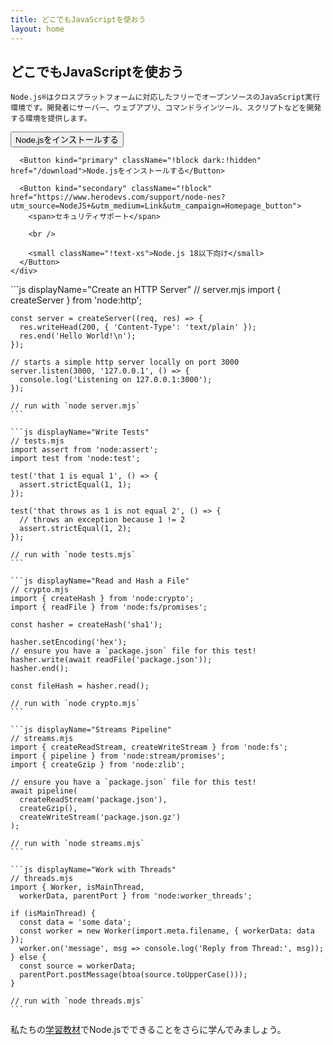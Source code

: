 ```yaml
---
title: どこでもJavaScriptを使おう
layout: home
---
```


<section>
  <WithBadgeGroup section="index" />

  <div>
    <h1 className="special">どこでもJavaScriptを使おう</h1>

    Node.js®はクロスプラットフォームに対応したフリーでオープンソースのJavaScript実行環境です。開発者にサーバー、ウェブアプリ、コマンドラインツール、スクリプトなどを開発する環境を提供します。
  </div>

  <div className="flex gap-4">
    <div className="flex flex-col gap-2">
      <Button kind="special" className="!hidden dark:!block" href="/download">Node.jsをインストールする</Button>

      <Button kind="primary" className="!block dark:!hidden" href="/download">Node.jsをインストールする</Button>

      <Button kind="secondary" className="!block" href="https://www.herodevs.com/support/node-nes?utm_source=NodeJS+&utm_medium=Link&utm_campaign=Homepage_button">
        <span>セキュリティサポート</span>

        <br />

        <small className="!text-xs">Node.js 18以下向け</small>
      </Button>
    </div>
  </div>
</section>

<section>
  <div>
    ```js displayName="Create an HTTP Server"
    // server.mjs
    import { createServer } from 'node:http';

    const server = createServer((req, res) => {
      res.writeHead(200, { 'Content-Type': 'text/plain' });
      res.end('Hello World!\n');
    });

    // starts a simple http server locally on port 3000
    server.listen(3000, '127.0.0.1', () => {
      console.log('Listening on 127.0.0.1:3000');
    });

    // run with `node server.mjs`
    ```

    ```js displayName="Write Tests"
    // tests.mjs
    import assert from 'node:assert';
    import test from 'node:test';

    test('that 1 is equal 1', () => {
      assert.strictEqual(1, 1);
    });

    test('that throws as 1 is not equal 2', () => {
      // throws an exception because 1 != 2
      assert.strictEqual(1, 2);
    });

    // run with `node tests.mjs`
    ```

    ```js displayName="Read and Hash a File"
    // crypto.mjs
    import { createHash } from 'node:crypto';
    import { readFile } from 'node:fs/promises';

    const hasher = createHash('sha1');

    hasher.setEncoding('hex');
    // ensure you have a `package.json` file for this test!
    hasher.write(await readFile('package.json'));
    hasher.end();

    const fileHash = hasher.read();

    // run with `node crypto.mjs`
    ```

    ```js displayName="Streams Pipeline"
    // streams.mjs
    import { createReadStream, createWriteStream } from 'node:fs';
    import { pipeline } from 'node:stream/promises';
    import { createGzip } from 'node:zlib';

    // ensure you have a `package.json` file for this test!
    await pipeline(
      createReadStream('package.json'),
      createGzip(),
      createWriteStream('package.json.gz')
    );

    // run with `node streams.mjs`
    ```

    ```js displayName="Work with Threads"
    // threads.mjs
    import { Worker, isMainThread,
      workerData, parentPort } from 'node:worker_threads';

    if (isMainThread) {
      const data = 'some data';
      const worker = new Worker(import.meta.filename, { workerData: data });
      worker.on('message', msg => console.log('Reply from Thread:', msg));
    } else {
      const source = workerData;
      parentPort.postMessage(btoa(source.toUpperCase()));
    }

    // run with `node threads.mjs`
    ```
  </div>

  私たちの[学習教材](/learn)でNode.jsでできることをさらに学んでみましょう。
</section>
